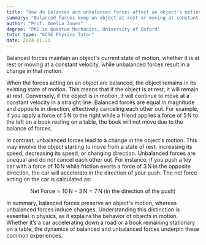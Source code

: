 ```yaml
---
title: "How do balanced and unbalanced forces affect an object's motion?"
summary: "Balanced forces keep an object at rest or moving at constant velocity, while unbalanced forces change its motion."
author: "Prof. Amelia Jones"
degree: "PhD in Quantum Mechanics, University of Oxford"
tutor_type: "GCSE Physics Tutor"
date: 2024-01-21
---
```


Balanced forces maintain an object's current state of motion, whether it is at rest or moving at a constant velocity, while unbalanced forces result in a change in that motion.

When the forces acting on an object are balanced, the object remains in its existing state of motion. This means that if the object is at rest, it will remain at rest. Conversely, if the object is in motion, it will continue to move at a constant velocity in a straight line. Balanced forces are equal in magnitude and opposite in direction, effectively canceling each other out. For example, if you apply a force of $5 \, \text{N}$ to the right while a friend applies a force of $5 \, \text{N}$ to the left on a book resting on a table, the book will not move due to the balance of forces.

In contrast, unbalanced forces lead to a change in the object's motion. This may involve the object starting to move from a state of rest, increasing its speed, decreasing its speed, or changing direction. Unbalanced forces are unequal and do not cancel each other out. For instance, if you push a toy car with a force of $10 \, \text{N}$ while friction exerts a force of $3 \, \text{N}$ in the opposite direction, the car will accelerate in the direction of your push. The net force acting on the car is calculated as:

$$
\text{Net Force} = 10 \, \text{N} - 3 \, \text{N} = 7 \, \text{N} \text{ (in the direction of the push)}
$$

In summary, balanced forces preserve an object's motion, whereas unbalanced forces induce changes. Understanding this distinction is essential in physics, as it explains the behavior of objects in motion. Whether it’s a car accelerating down a road or a book remaining stationary on a table, the dynamics of balanced and unbalanced forces underpin these common experiences.
    